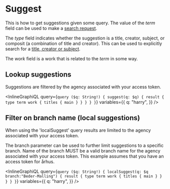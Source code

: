 # Suggest

This is how to get suggestions given some query. The value of the _term_ field
can be used to make a [search request](#Search).

The _type_ field indicates whether
the suggestion is a title, creator, subject, or composit (a combination of title and creator).
This can be used to explicitly search for a [title, creator or subject](#Search-For-Title,-Creator,-and-Subject).

The _work_ field is a work that is related to the _term_ in some way.

## Lookup suggestions

Suggestions are filtered by the agency associated with your access token.

<InlineGraphiQL
  query={`query ($q: String!) {
  suggest(q: $q) {
    result {
      type
      term
      work {
        titles {
          main
        }
      }
    }
  }
}`}
  variables={{
    q: "harry",
  }}
/>

## Filter on branch name (local suggestions)
When using the 'localSuggest' query results are limited to the agency associated with your access token.

The branch parameter can be used to further limit suggestions to a specific branch. Name of the branch MUST be a valid branch name
for the agency associated with your access token. This example assumes that you have an access token for århus. 

<InlineGraphiQL
query={`query ($q: String!) {
localSuggest(q: $q branch:"Beder-Malling") {
result {
type
term
work {
titles {
main
}
}
}
}
}`}
variables={{
q: "harry",
}}
/>
